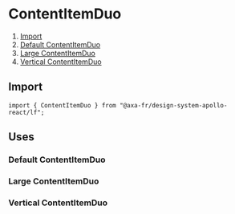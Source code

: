 
<Meta of={ContentItemDuoStories} name="ContentItemDuo" />

# ContentItemDuo

1. [Import](#import)
2. [Default ContentItemDuo](#default-contentitemduo)
3. [Large ContentItemDuo](#large-contentitemduo)
4. [Vertical ContentItemDuo](#vertical-contentitemduo)

## Import

```tsx
import { ContentItemDuo } from "@axa-fr/design-system-apollo-react/lf";
```

## Uses

### Default ContentItemDuo

<Canvas of={ContentItemDuoStories.ContentItemDuoDefault} />

<Controls of={ContentItemDuoStories.ContentItemDuoDefault} />

### Large ContentItemDuo

<Canvas of={ContentItemDuoStories.ContentItemDuoLarge} />

<Controls of={ContentItemDuoStories.ContentItemDuoLarge} />

### Vertical ContentItemDuo

<Canvas of={ContentItemDuoStories.ContentItemDuoVertical} />

<Controls of={ContentItemDuoStories.ContentItemDuoVertical} />
